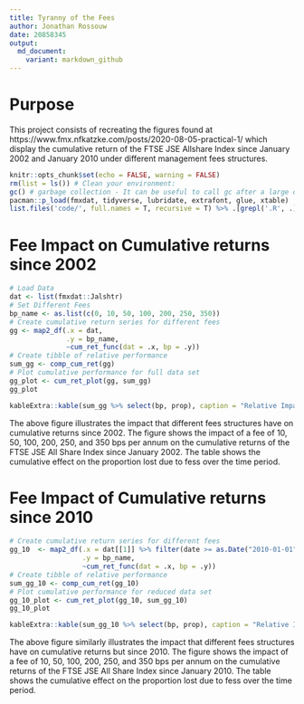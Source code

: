 ```yaml
---
title: Tyranny of the Fees
author: Jonathan Rossouw
date: 20858345
output:
  md_document:
    variant: markdown_github
---
```


# Purpose

This project consists of recreating the figures found at https://www.fmx.nfkatzke.com/posts/2020-08-05-practical-1/ which display the cumulative return of the FTSE JSE Allshare Index since January 2002 and January 2010 under different management fees structures.


```r
knitr::opts_chunk$set(echo = FALSE, warning = FALSE)
rm(list = ls()) # Clean your environment:
gc() # garbage collection - It can be useful to call gc after a large object has been removed, as this may prompt R to return memory to the operating system.
pacman::p_load(fmxdat, tidyverse, lubridate, extrafont, glue, xtable)
list.files('code/', full.names = T, recursive = T) %>% .[grepl('.R', .)] %>% as.list() %>% walk(~source(.))
```

# Fee Impact on Cumulative returns since 2002

```r
# Load Data
dat <- list(fmxdat::Jalshtr)
# Set Different Fees
bp_name <- as.list(c(0, 10, 50, 100, 200, 250, 350))
# Create cumulative return series for different fees
gg <- map2_df(.x = dat, 
              .y = bp_name,
              ~cum_ret_func(dat = .x, bp = .y))
# Create tibble of relative performance
sum_gg <- comp_cum_ret(gg)
# Plot cumulative performance for full data set
gg_plot <- cum_ret_plot(gg, sum_gg)
gg_plot
```

```r
kableExtra::kable(sum_gg %>% select(bp, prop), caption = "Relative Impact of Fees on Wealth since 2002")
```

The above figure illustrates the impact that different fees structures have on cumulative returns since 2002. The figure shows the impact of a fee of 10, 50, 100, 200, 250, and 350 bps per annum on the cumulative returns of the FTSE JSE All Share Index since January 2002. The table shows the cumulative effect on the proportion lost due to fess over the time period.

# Fee Impact of Cumulative returns since 2010

```r
# Create cumulative return series for different fees
gg_10  <- map2_df(.x = dat[[1]] %>% filter(date >= as.Date("2010-01-01")) %>%  list(), 
                  .y = bp_name,
                  ~cum_ret_func(dat = .x, bp = .y))
# Create tibble of relative performance
sum_gg_10 <- comp_cum_ret(gg_10)
# Plot cumulative performance for reduced data set
gg_10_plot <- cum_ret_plot(gg_10, sum_gg_10)
gg_10_plot
```

```r
kableExtra::kable(sum_gg_10 %>% select(bp, prop), caption = "Relative Impact of Fees on Wealth since 2010")
```

The above figure similarly illustrates the impact that different fees structures have on cumulative returns but since 2010. The figure shows the impact of a fee of 10, 50, 100, 200, 250, and 350 bps per annum on the cumulative returns of the FTSE JSE All Share Index since January 2010. The table shows the cumulative effect on the proportion lost due to fess over the time period.
